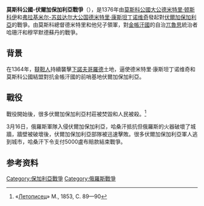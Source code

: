 '''莫斯科公國-伏爾加保加利亞戰爭'''（{{lang-ru|Поход Руси на Волжскую Булгарию}}），是1376年由[[莫斯科公國|莫斯科公國]][[大公|大公]][[德米特里·顿斯科伊|德米特里·顿斯科伊]]和[[弗拉基米尔-苏兹达尔大公国|弗拉基米尔-苏兹达尔大公国]][[德米特里·康斯坦丁诺维奇|德米特里·康斯坦丁诺维奇]]發起對[[伏爾加保加利亞|伏爾加保加利亞]]的戰爭。由莫斯科總督德米特里和他兒子領軍，對[[金帳汗國|金帳汗國]]的自治[[兀魯思|兀魯思]]統治者哈珊汗和穆罕默德蘇丹的戰爭。

==背景==
在1364年，[[韃靼人|韃靼人]]持續襲擊[[下諾夫哥羅德|下諾夫哥羅德]]土地，逼使德米特里·康斯坦丁诺维奇和莫斯科公國結盟對抗金帳汗國的前哨基地伏爾加保加利亞。

==戰役==
戰役開始後，很多伏爾加保加利亞村莊被焚毀和人民被殺。<ref name="books">«[http://books.google.ru/books?id=TqoKAAAAIAAJ&pg=PA89&lpg=PA89&dq=%D0%BF%D0%BE%D0%BB%D0%BE%D1%88%D0%B0%D1%8E%D1%89%D0%B5&source=bl&ots=vPH68H6dlW&sig=uF81KVyxrvXSdlLH79wfucy2bko&hl=ru&sa=X&ei=yFBsT-iiMcmDOq-i4egF&sqi=2&ved=0CDYQ6AEwBA#v=onepage&q&f=false Летописец]» М., 1853, С. 89—90</ref>

3月16日，俄羅斯軍隊入侵伏爾加保加利亞，哈桑汗抵抗但俄羅斯的火器破壞了城牆，牆壁被破壞後，伏爾加保加利亞部隊被迅速擊敗。很多伏爾加保加利亞軍人逃到城市，哈桑汗下令支付5000盧布賠款結束戰爭。

==参考资料==
{{reflist}}

[[Category:保加利亞戰爭|Category:保加利亞戰爭]]
[[Category:俄羅斯戰爭|Category:俄羅斯戰爭]]